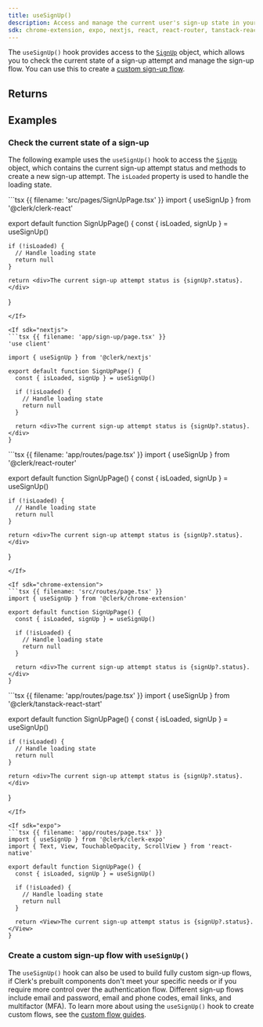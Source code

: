 ```yaml
---
title: useSignUp()
description: Access and manage the current user's sign-up state in your React application with Clerk's useSignUp() hook.
sdk: chrome-extension, expo, nextjs, react, react-router, tanstack-react-start
---
```


The `useSignUp()` hook provides access to the [`SignUp`](/docs/reference/javascript/sign-up) object, which allows you to check the current state of a sign-up attempt and manage the sign-up flow. You can use this to create a [custom sign-up flow](/docs/guides/development/custom-flows/overview#sign-up-flow).

## Returns

<Typedoc src="types/use-sign-up-return" />

## Examples

### Check the current state of a sign-up

The following example uses the `useSignUp()` hook to access the [`SignUp`](/docs/reference/javascript/sign-up) object, which contains the current sign-up attempt status and methods to create a new sign-up attempt. The `isLoaded` property is used to handle the loading state.

<If sdk="react">
  ```tsx {{ filename: 'src/pages/SignUpPage.tsx' }}
  import { useSignUp } from '@clerk/clerk-react'

  export default function SignUpPage() {
    const { isLoaded, signUp } = useSignUp()

    if (!isLoaded) {
      // Handle loading state
      return null
    }

    return <div>The current sign-up attempt status is {signUp?.status}.</div>
  }
  ```
</If>

<If sdk="nextjs">
  ```tsx {{ filename: 'app/sign-up/page.tsx' }}
  'use client'

  import { useSignUp } from '@clerk/nextjs'

  export default function SignUpPage() {
    const { isLoaded, signUp } = useSignUp()

    if (!isLoaded) {
      // Handle loading state
      return null
    }

    return <div>The current sign-up attempt status is {signUp?.status}.</div>
  }
  ```
</If>

<If sdk="react-router">
  ```tsx {{ filename: 'app/routes/page.tsx' }}
  import { useSignUp } from '@clerk/react-router'

  export default function SignUpPage() {
    const { isLoaded, signUp } = useSignUp()

    if (!isLoaded) {
      // Handle loading state
      return null
    }

    return <div>The current sign-up attempt status is {signUp?.status}.</div>
  }
  ```
</If>

<If sdk="chrome-extension">
  ```tsx {{ filename: 'src/routes/page.tsx' }}
  import { useSignUp } from '@clerk/chrome-extension'

  export default function SignUpPage() {
    const { isLoaded, signUp } = useSignUp()

    if (!isLoaded) {
      // Handle loading state
      return null
    }

    return <div>The current sign-up attempt status is {signUp?.status}.</div>
  }
  ```
</If>

<If sdk="tanstack-react-start">
  ```tsx {{ filename: 'app/routes/page.tsx' }}
  import { useSignUp } from '@clerk/tanstack-react-start'

  export default function SignUpPage() {
    const { isLoaded, signUp } = useSignUp()

    if (!isLoaded) {
      // Handle loading state
      return null
    }

    return <div>The current sign-up attempt status is {signUp?.status}.</div>
  }
  ```
</If>

<If sdk="expo">
  ```tsx {{ filename: 'app/routes/page.tsx' }}
  import { useSignUp } from '@clerk/clerk-expo'
  import { Text, View, TouchableOpacity, ScrollView } from 'react-native'

  export default function SignUpPage() {
    const { isLoaded, signUp } = useSignUp()

    if (!isLoaded) {
      // Handle loading state
      return null
    }

    return <View>The current sign-up attempt status is {signUp?.status}.</View>
  }
  ```
</If>

### Create a custom sign-up flow with `useSignUp()`

The `useSignUp()` hook can also be used to build fully custom sign-up flows, if Clerk's prebuilt components don't meet your specific needs or if you require more control over the authentication flow. Different sign-up flows include email and password, email and phone codes, email links, and multifactor (MFA). To learn more about using the `useSignUp()` hook to create custom flows, see the [custom flow guides](/docs/guides/development/custom-flows/overview).
